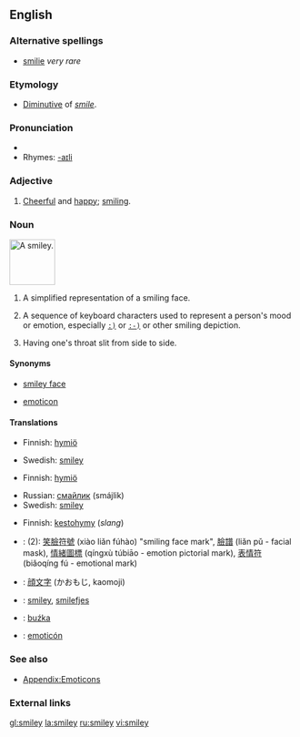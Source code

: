 ==English==

===Alternative spellings===
*[[smilie]] ''very rare''

===Etymology===
*[[diminutive|Diminutive]] of ''[[smile]]''.

===Pronunciation===
*{{SAMPA|/"smaIli/}}
*Rhymes: [[Rhymes:English:-aɪli|-aɪli]]

===Adjective===
{{en-adj}}

# [[cheerful|Cheerful]] and [[happy]]; [[smiling]].

===Noun===
[[Image:Smiley_head_happy.png|80px|thumb|A '''smiley'''.]]
{{en-noun}}

# {{rare}} A simplified representation of a smiling face.
# {{Internet}} A sequence of keyboard characters used to represent a person's mood or emotion, especially <tt>[[&nbsp;:)|:)]]</tt> or <tt>[[&nbsp;:-)|:-)]]</tt> or other smiling depiction.
# {{slang}} Having one's throat slit from side to side.

====Synonyms====
*{{italbrac-colon|representation of smiling face}} [[smiley face]]
*{{italbrac-colon|characters that representation an emotion}} [[emoticon]]

====Translations====
{{trans-top|representation of a smiling face}}
*Finnish: [[hymiö]]
{{trans-mid}}
*Swedish: [[smiley]] {{c}}
{{trans-bottom}}

{{trans-top|characters that represent an emotion}}
*Finnish: [[hymiö]]
{{trans-mid}}
*Russian: [[смайлик]] (smájlik) {{m}}
*Swedish: [[smiley]] {{c}}
{{trans-bottom}}

{{trans-top|slit throat}}
*Finnish: [[kestohymy]] (''slang'')
{{trans-mid}}
{{trans-bottom}}

{{checktrans}}
*{{ttbc|Chinese}}: (2): [[笑]][[臉]][[符]][[號]] (xiào liǎn fúhào) "smiling face mark", [[臉]][[譜]] (liǎn pǔ - facial mask), [[情]][[緒]][[圖]][[標]] (qíngxù túbiāo - emotion pictorial mark), [[表]][[情]][[符]] (biǎoqíng fú - emotional mark)
*{{ttbc|Japanese}}: [[顔文字]] (かおもじ, kaomoji)
*{{ttbc|Norwegian}}: [[smiley]], [[smilefjes]]
*{{ttbc|Polish}}: [[buźka]] {{f}}
*{{ttbc|Spanish}}: [[emoticón]]

===See also===
*[[Appendix:Emoticons]]

===External links===
{{pedialite}}

[[gl:smiley]]
[[la:smiley]]
[[ru:smiley]]
[[vi:smiley]]